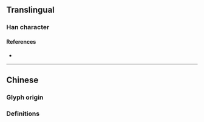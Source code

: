 {{also|梲}}
{{character info/new}}
==Translingual==

===Han character===
{{Han char|rn=75|rad=木|as=07|sn=11|four=|canj=DCRU,XDCRU|ids=⿰木兑}}

====References====
* {{Han ref|kx=0531.131|hdz=21219.070|uh=68C1|ud=26817}}

----

==Chinese==

===Glyph origin===
{{Han etym}}

===Definitions===
{{zh-see|梲}}